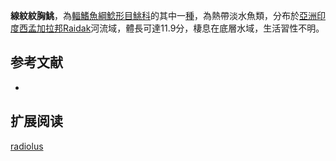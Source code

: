 {{Speciesbox
| name = 線紋紋胸鮡
| status = NE
| status_system = IUCN3.1
| image = 
| image_width = 250px
| genus = Glyptothorax
| species = radiolus
| authority = Ng & Lalramliana, 2013
| synonyms = 
}}
'''線紋紋胸鮡'''，為[[輻鰭魚綱|輻鰭魚綱]][[鯰形目|鯰形目]][[鮡科|鮡科]]的其中一[[種|種]]，為熱帶淡水魚類，分布於[[亞洲|亞洲]][[印度|印度]][[西孟加拉邦|西孟加拉邦]]Raidak河流域，體長可達11.9分，棲息在底層水域，生活習性不明。

==参考文献==
*{{FishBase_species|genus=Glyptothorax|species=radiolus|year=2015|month=3}}

== 扩展阅读 ==
{{refbegin}}
{{wikispecies-inline|Glyptothorax radiolus|線紋紋胸鮡}}
{{refend}}
{{Taxonbar|from=Q20745688}}

[[Category:纹胸鮡属|radiolus]]